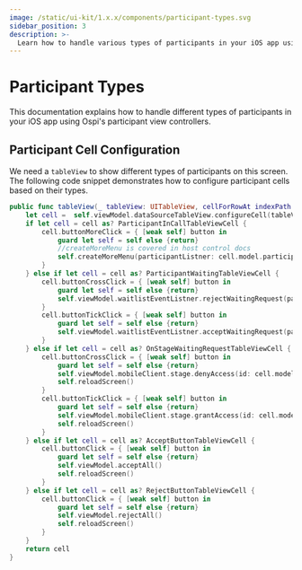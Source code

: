 ```yaml
---
image: /static/ui-kit/1.x.x/components/participant-types.svg
sidebar_position: 3
description: >-
  Learn how to handle various types of participants in your iOS app using Ospi's participant view controllers with our detailed documentation.
---
```


# Participant Types

This documentation explains how to handle different types of participants in your iOS app using Ospi's participant view controllers.

## Participant Cell Configuration

We need a `tableView` to show different types of participants on this screen.
The following code snippet demonstrates how to configure participant cells based on their types.

```swift
public func tableView(_ tableView: UITableView, cellForRowAt indexPath: IndexPath) -> UITableViewCell {
    let cell =  self.viewModel.dataSourceTableView.configureCell(tableView: tableView, indexPath: indexPath)
    if let cell = cell as? ParticipantInCallTableViewCell {
        cell.buttonMoreClick = { [weak self] button in
            guard let self = self else {return}
            //createMoreMenu is covered in host control docs
            self.createMoreMenu(participantListner: cell.model.participantUpdateEventListner, indexPath: indexPath)
        }
    } else if let cell = cell as? ParticipantWaitingTableViewCell {
        cell.buttonCrossClick = { [weak self] button in
            guard let self = self else {return}
            self.viewModel.waitlistEventListner.rejectWaitingRequest(participant: cell.model.participant)
        }
        cell.buttonTickClick = { [weak self] button in
            guard let self = self else {return}
            self.viewModel.waitlistEventListner.acceptWaitingRequest(participant: cell.model.participant)
        }
    } else if let cell = cell as? OnStageWaitingRequestTableViewCell {
        cell.buttonCrossClick = { [weak self] button in
            guard let self = self else {return}
            self.viewModel.mobileClient.stage.denyAccess(id: cell.model.participant.id)
            self.reloadScreen()
        }
        cell.buttonTickClick = { [weak self] button in
            guard let self = self else {return}
            self.viewModel.mobileClient.stage.grantAccess(id: cell.model.participant.id)
            self.reloadScreen()
        }
    } else if let cell = cell as? AcceptButtonTableViewCell {
        cell.buttonClick = { [weak self] button in
            guard let self = self else {return}
            self.viewModel.acceptAll()
            self.reloadScreen()
        }
    } else if let cell = cell as? RejectButtonTableViewCell {
        cell.buttonClick = { [weak self] button in
            guard let self = self else {return}
            self.viewModel.rejectAll()
            self.reloadScreen()
        }
    }
    return cell
}
```
